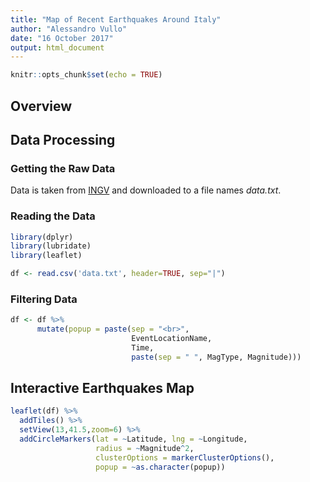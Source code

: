 ```yaml
---
title: "Map of Recent Earthquakes Around Italy"
author: "Alessandro Vullo"
date: "16 October 2017"
output: html_document
---
```


```r
knitr::opts_chunk$set(echo = TRUE)
```

## Overview 


## Data Processing

### Getting the Raw Data

Data is taken from [INGV](http://info.terremoti.ingv.it/) and downloaded to a file names _data.txt_.

### Reading the Data


```r
library(dplyr)
library(lubridate)
library(leaflet)
```

```r
df <- read.csv('data.txt', header=TRUE, sep="|")
```
### Filtering Data

```r
df <- df %>%
      mutate(popup = paste(sep = "<br>", 
                           EventLocationName, 
                           Time, 
                           paste(sep = " ", MagType, Magnitude)))
```

## Interactive Earthquakes Map

```r
leaflet(df) %>% 
  addTiles() %>%
  setView(13,41.5,zoom=6) %>%
  addCircleMarkers(lat = ~Latitude, lng = ~Longitude, 
                   radius = ~Magnitude^2, 
                   clusterOptions = markerClusterOptions(), 
                   popup = ~as.character(popup))
```
